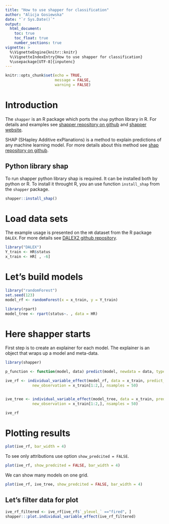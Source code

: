 ```yaml
---
title: "How to use shapper for classification"
author: "Alicja Gosiewska"
date: "`r Sys.Date()`"
output: 
  html_document:
    toc: true
    toc_float: true
    number_sections: true
vignette: >
  %\VignetteEngine{knitr::knitr}
  %\VignetteIndexEntry{How to use shapper for classification}
  %\usepackage[UTF-8]{inputenc}
---
```


```r
knitr::opts_chunk$set(echo = TRUE,
                      message = FALSE,
                      warning = FALSE)
```

# Introduction

The `shapper` is an R package which ports the `shap` python library in R. For details and examples see [shapper repository on github](https://github.com/ModelOriented/shapper) and [shapper website](https://modeloriented.github.io/shapper/).

SHAP (SHapley Additive exPlanations) is a method to explain predictions of any machine learning model. 
For more details about this method see [shap repository on github](https://github.com/slundberg/shap).

## Python library shap

To run shapper python library shap is required. It can be installed both by python or R. To install it throught R, you an use function `install_shap` from the `shapper` package.

```r
shapper::install_shap()
```


# Load data sets

The example usage is presented on the `HR` dataset from the R package `DALEX`. For more details see [DALEX2 github repository](https://github.com/ModelOriented/DALEX2).

```r
library("DALEX")
Y_train <- HR$status
x_train <- HR[ , -6]

```

# Let's build models

```r
library("randomForest")
set.seed(123)
model_rf <- randomForest(x = x_train, y = Y_train)

library(rpart)
model_tree <- rpart(status~. , data = HR)
```

# Here shapper starts

First step is to create an explainer for each model. The explainer is an object that wraps up a model and meta-data.
```r
library(shapper)

p_function <- function(model, data) predict(model, newdata = data, type = "prob")

ive_rf <- individual_variable_effect(model_rf, data = x_train, predict_function = p_function,
            new_observation = x_train[1:2,], nsamples = 50)


ive_tree <- individual_variable_effect(model_tree, data = x_train, predict_function = p_function,
            new_observation = x_train[1:2,], nsamples = 50)

```

```r
ive_rf
```

# Plotting results

```r
plot(ive_rf, bar_width = 4)
```

To see only attributions use option `show_predcited = FALSE`.

```r
plot(ive_rf, show_predcited = FALSE, bar_width = 4)
```

We can show many models on one grid.

```r
plot(ive_rf, ive_tree, show_predcited = FALSE, bar_width = 4)
```


## Let's filter data for plot


```r
ive_rf_filtered <- ive_rf[ive_rf$`_ylevel_` =="fired", ]
shapper:::plot.individual_variable_effect(ive_rf_filtered)
```

